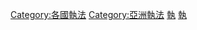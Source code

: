 [[Category:各國執法|Category:各國執法]]
[[Category:亞洲執法|Category:亞洲執法]]
[[Category:菲律賓政府|執]]
[[Category:菲律賓法律|執]]